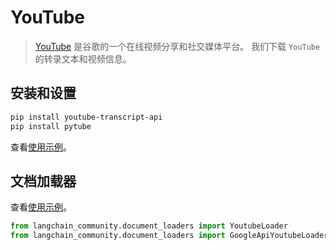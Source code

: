 # YouTube

>[YouTube](https://www.youtube.com/) 是谷歌的一个在线视频分享和社交媒体平台。
> 我们下载 `YouTube` 的转录文本和视频信息。

## 安装和设置

```bash
pip install youtube-transcript-api
pip install pytube
```
查看[使用示例](/docs/integrations/document_loaders/youtube_transcript)。


## 文档加载器

查看[使用示例](/docs/integrations/document_loaders/youtube_transcript)。

```python
from langchain_community.document_loaders import YoutubeLoader
from langchain_community.document_loaders import GoogleApiYoutubeLoader
```
